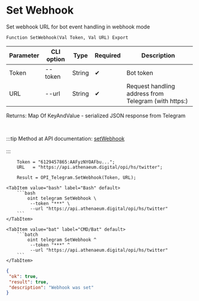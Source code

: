 ﻿---
sidebar_position: 3
---


# Set Webhook
 Set webhook URL for bot event handling in webhook mode



`Function SetWebhook(Val Token, Val URL) Export`

  | Parameter | CLI option | Type | Required | Description |
  |-|-|-|-|-|
  | Token | --token | String | &#x2714; | Bot token |
  | URL | --url | String | &#x2714; | Request handling address from Telegram (with https:) |

  
  Returns:  Map Of KeyAndValue - serialized JSON response from Telegram

<br/>

:::tip
Method at API documentation: [setWebhook](https://core.telegram.org/bots/api#setwebhook)<br/>
<br/>
:::
<br/>


```bsl title="1C:Enterprise/OneScript code example"
    Token = "6129457865:AAFyzNYOAFbu...";
    URL   = "https://api.athenaeum.digital/opi/hs/twitter";

    Result = OPI_Telegram.SetWebhook(Token, URL);
```
 

 <Tabs>
  
    <TabItem value="bash" label="Bash" default>
        ```bash
            oint telegram SetWebhook \
             --token "***" \
             --url "https://api.athenaeum.digital/opi/hs/twitter"
        ```
    </TabItem>
  
    <TabItem value="bat" label="CMD/Bat" default>
        ```batch
            oint telegram SetWebhook ^
             --token "***" ^
             --url "https://api.athenaeum.digital/opi/hs/twitter"
        ```
    </TabItem>
</Tabs>


```json title="Result"
{
 "ok": true,
 "result": true,
 "description": "Webhook was set"
}
```
